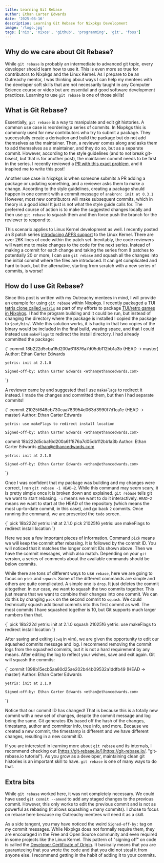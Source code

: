 ```yaml
---
title: Learning Git Rebase
author: Ethan Carter Edwards
date: '2025-03-16'
description: Learning Git Rebase for Nixpkgs Development
image: '/logo.jpg'
tags: ['nix', 'nixos', 'github', 'programming', 'git', 'foss']
---
```

## Why do we care about Git Rebase?

While `git rebase` is probably an intermediate to advanced git topic, every developer
should learn how to use it. This is even more so true for contributors to Nixpkgs and
the Linux Kernel. As I prepare to be an Outreachy mentor, I was thinking about ways I
can help my mentees with the developer soft skills that are not necessarily taught in
any Computer Science course or video but are essential and good software development
practices. Learning to use `git rebase` is one of those skills!

## What is Git Rebase?

Essentially, `git rebase` is a way to manipulate and edit git histories. A common
use case is reordering a series of commits. In Nixpkgs this is commonly used for new
contributors who try to submit a package. They successfully create a derivation and
build the package but do not add themselves as the maintainer. Then, a reviewer comes
along and asks them to add themselves as a maintainer, and they do so, but as a
separate commit. However, according to the style guidelines (and to not break
git-bisect, but that is for another post), the maintainer commit needs to be first in
the series. I recently reviewed a [PR with this exact problem](https://github.com/NixOS/nixpkgs/pull/389852 "Use of Git Rebase in the wild!"), and it inspired me to
write this post!

Another use case in Nixpkgs is when someone submits a PR adding a package or updating
something, and a reviewer asks them to make a change. According to the style guidelines,
creating a package should happen in one commit with a commit message of `anakron: init at 0.3.1`
However, most new contributors will make subsequent commits, which in theory is a good idea!
It just is not what the style guide calls for. The preferred course of action is to make
the suggested changes locally and then use `git rebase` to squash them and then force push
the branch for the reviewer to respond to.

This scenario applies to Linux Kernel development as well. I recently posted an 8 patch series
[introducing APFS support](https://lore.kernel.org/lkml/20250314-apfs-v1-0-ddfaa6836b5c@ethancedwards.com/ "APFS Patch Series") to the Linux Kernel. There are over 26K lines of code within
the patch set. Inevitably, the code reviewers will want me to make changes to the code for
the next series. Instead of making a commit for each change and taking the series from 8 patches
to potentially 20 or more, I can use `git rebase` and squash all the changes into the initial
commit where the files are introduced. It can get complicated and hard to track, but the
alternative, starting from scratch with a new series of commits, is worse!

## How do I use Git Rebase?

Since this post is written with my Outreachy mentees in mind, I will provide an example
for using `git rebase` within Nixpkgs. I recently packaged a [TUI tetris clone called `yetris`](https://github.com/NixOS/nixpkgs/pull/388319 "Yetris PR")
as part of my efforts to package [TUI/retro games in Nixpkgs](https://github.com/NixOS/nixpkgs/issues/380688 "Issue Tracker").
I had the program building and it could be run, but instead of changing the directory where
the package is installed I copied the package to `$out/bin/`. While this solution works,
it is hacky in that two copies of the binary would be included in the final build, wasting
space, and that I could instead use `makeFlags` to redirect the install directory. I had
already committed the package:

<SyntaxHighlighter language="javascript">
{`
commit 18b222d5cba16d200a61f876a7d05db112bb1a3b (HEAD -> master)
Author: Ethan Carter Edwards <ethan@ethancedwards.com>

    yetris: init at 2.1.0

    Signed-off-by: Ethan Carter Edwards <ethan@ethancedwards.com>
`}
</SyntaxHighlighter>

A reviewer came by and suggested that I use `makeFlags` to redirect it instead. I made
the changes and committed them, but then I had separate commits!

<SyntaxHighlighter language="javascript">
{`
commit 21025f648cb730caa783954d063d3990f7d1ca1e (HEAD -> master)
Author: Ethan Carter Edwards <ethan@ethancedwards.com>

    yetris: use makeFlags to redirect install location

    Signed-off-by: Ethan Carter Edwards <ethan@ethancedwards.com>

commit 18b222d5cba16d200a61f876a7d05db112bb1a3b
Author: Ethan Carter Edwards <ethan@ethancedwards.com>

    yetris: init at 2.1.0

    Signed-off-by: Ethan Carter Edwards <ethan@ethancedwards.com>
`}
</SyntaxHighlighter>

Once I was confident that my package was building and my changes were correct, I ran
`git rebase -i HEAD~2`. While this command may seem scary, it is pretty simple once
it is broken down and explained. `git rebase` tells git we want to start rebasing.
`-i` means we want to do it interactively. `HEAD~2` means we want to start at the HEAD
of the repository (which means the most up-to-date commit, in this case), and go back `2`
commits. Once running the command, we are presented the `todo` screen.

<SyntaxHighlighter language="javascript">
{`
pick 18b222d yetris: init at 2.1.0
pick 21025f6 yetris: use makeFlags to redirect install location
`}
</SyntaxHighlighter>

Here we see a few important pieces of information. Command `pick` means we will keep the
commit after rebasing. It is followed by the commit ID. You will noticed that it
matches the longer commit IDs shown above. Then we have the commit messages, which
also match. Depending on your `git` version, a series of comments about the available
commands should be below commits.

While there are tons of different ways to use `rebase`, here we are going to focus
on `pick` and `squash`. Some of the different commands are simple and others are quite
complicated. A simple one is `drop`. It just deletes the commit altogether.
In our case, we want to squash the two commits together.
This just means that we want to combine their changes into one commit. We can do this
by changing `pick` on the second commit to `squash`. We could technically squash additional
commits into this first commit as well. The most commits I have squashed together is
10, but Git supports much larger numbers than that.

<SyntaxHighlighter language="javascript">
{`
pick 18b222d yetris: init at 2.1.0
squash 21025f6 yetris: use makeFlags to redirect install location
`}
</SyntaxHighlighter>

After saving and exiting (`:wq` in vim), we are given the opportunity to edit our
squashed commits message and log. I recommend removing the commit logs from the squashed
commits, but it is not a hard requirement by any means. After editing the log to reflect
your wishes, save and exit again. Git will squash the commits:

<SyntaxHighlighter language="javascript">
{`
commit 1398b15ecb5aa80d25ae202b44b09532a1ddfb49 (HEAD -> master)
Author: Ethan Carter Edwards <ethan@ethancedwards.com>

    yetris: init at 2.1.0

    Signed-off-by: Ethan Carter Edwards <ethan@ethancedwards.com>
`}
</SyntaxHighlighter>

Notice that our commit ID has changed! That is because this is a totally new commit
with a new set of changes, despite the commit message and log being the same. Git
generates IDs based off the hash of the changes, timestamp, author and committer info,
tree info, and more. Because we created a new commit, the timestamp is different and we
have different changes, resulting in a new commit ID.

If you are interested in learning more about `git rebase` and its internals, I recommend
checking out [https://git-rebase.io/](https://git-rebase.io/. "git-rebase.io tutorial").
As you grow as a developer, maintaining clean git histories is an important skill to have.
`git rebase` is one of many ways to do that.

## Extra bits

While `git rebase` worked here, it was not completely necessary. We could have used
`git commit --amend` to add any staged changes to the previous commit. However, this
only works to edit the previous commit and is not as powerful as rebasing (it allows squashing
`n` many commits). I chose to focus on rebase here because my Outreachy mentees will
need it as a skill.

As a side tangent, you may have noticed the weird `Signed-off-by:` tag on my commit
messages. While Nixpkgs does not formally require them, they are encouraged in the
Free and Open Source community and even required in some projects like the Linux Kernel.
This pattern of "signing off" on code is called the [Developer Certificate of Origin](https://developercertificate.org/). It
basically means that you are guaranteeing that you wrote the code and that you did not
steal it from anyone else. I recommend getting in the habit of adding it to your commits.
